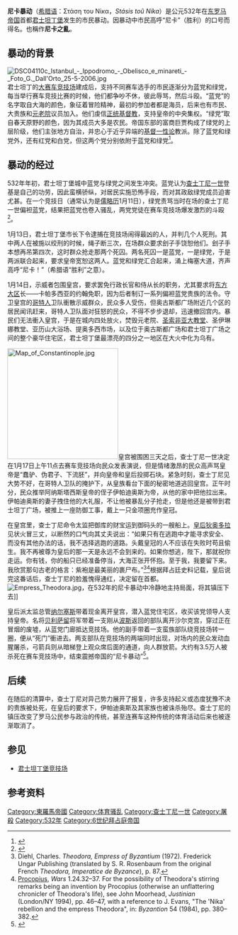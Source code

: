 {{Infobox civil conflict|title=尼卡暴动|leadfigures1={{plainlist|
*{{flagicon image|Simple_Labarum.svg}} [[查士丁尼|查士丁尼]]
*{{flagicon image|Simple_Labarum.svg}} [[狄奧多拉皇后_(查士丁尼一世)|狄奧多拉]]
*{{flagicon image|Simple_Labarum.svg}} [[貝利撒留|貝利撒留]]
*{{flagicon image|Simple_Labarum.svg}} [[門杜斯|門杜斯]]
*{{flagicon image|Simple_Labarum.svg}} [[納爾西斯|納爾西斯]]
}}|notes=|arrests=|fatalities=約3萬名叛亂者被處死<ref>This is the number given by Procopius, ''Wars'' ([http://www.fordham.edu/halsall/source/procop-wars1.html Internet Medieval Sourcebook] {{Webarchive|url=https://web.archive.org/web/20060212112900/http://www.fordham.edu/halsall/source/procop-wars1.html |date=2006-02-12 }}.)</ref>|injuries=|howmany3=|howmany2=|howmany1=|leadfigures3=|leadfigures2={{plainlist|
*[[海帕提斯_(東羅馬元老)|海帕提斯]]{{executed}}
*部分[[拜占庭元老院|元老]]}}|side2=藍綠黨人|side3=|side1={{flagicon image|Simple_Labarum.svg}} [[東羅馬帝國|東羅馬帝國]]|result=|status=|methods=大規模動亂、搶劫、謀殺|goals=推翻查士丁尼|causes=|place=[[君士坦丁堡|君士坦丁堡]]|date=532年|caption=[[君士坦丁堡競技場|君士坦丁堡競技場]]遺址|image=Turkey-03228_-_Hippodrome_of_Constantinople_(11312626353).jpg|image_size=}}'''尼卡暴动'''（[[希腊语|希腊语]]：Στάση του Νίκα，''Stásis toû Níka''）是公元532年在[[东罗马帝国|东罗马帝国]]首都[[君士坦丁堡|君士坦丁堡]]发生的市民暴动。因暴动中市民高呼“尼卡”（胜利）的口号而得名。也稱作'''尼卡之亂'''。

== 暴动的背景 ==
[[File:DSC04110c_Istanbul_-_Ippodromo_-_Obelisco_e_minareti_-_Foto_G._Dall'Orto_25-5-2006.jpg|thumb]]
君士坦丁的[[君士坦丁堡竞技场|大赛车竞技场]]建成后，支持不同赛车选手的市民逐渐分为蓝党和绿党，每当举行赛车竞技比赛的时候，他们都争吵不休，彼此辱骂，然后斗殴。“蓝党”的名字取自大海的颜色，象征着冒险精神，最初的参加者都是海员，后来也有市民、大贵族和[[元老院|元老院]]议员加入。他们虔信[[东正教|正统基督教]]，支持皇帝的中央集权。“绿党”取自春天原野的颜色，因为其成员大多是农民。帝国东部的富商巨贾构成了绿党的上层阶级，他们主张地方自治，并忠心于近乎异端的[[基督一性论|基督一性论]]教派。除了蓝党和绿党外，还有红党和白党，但这两个党分别依附于蓝党和绿党<ref>{{Cite book|last=Gibbon|first=Edward|url=https://books.google.com/books?id=mWEOAAAAQAAJ&q=albati+russati+prasini+veneti&pg=PA301|title=The History of the Decline and Fall of the Roman Empire|date=1867|publisher=Bell & Daldy|year=1867|location=London|pages=301|language=en|access-date=2021-10-08|archive-date=2022-02-05|archive-url=https://web.archive.org/web/20220205073521/https://books.google.com/books?id=mWEOAAAAQAAJ&q=albati+russati+prasini+veneti&pg=PA301}}</ref>。

== 暴动的经过 ==
532年年初，君士坦丁堡城中蓝党与绿党之间发生冲突。蓝党认为[[查士丁尼一世|查士丁尼一世]]登基是自己的功劳，因此蛮横骄纵，对居民实施恐怖手段，而对其政敌绿党成员迫害尤甚。在一个竞技日（通常认为是[[儒略历|儒略历]]1月11日），绿党责骂当时在场的查士丁尼一世偏袒蓝党，结果把蓝党也卷入骚乱，两党党徒在赛车竞技场爆发激烈的斗殴<ref>{{cite web|title=CLIO History Journal – Justinian and the nike riots|url=http://cliojournal.wikispaces.com/Justinian+and+the+nike+riots|access-date=2013-09-25|publisher=Cliojournal.wikispaces.com|archive-url=https://web.archive.org/web/20120619201803/http://cliojournal.wikispaces.com/Justinian+and+the+nike+riots|archive-date=2012-06-19|url-status=live}}</ref>。

1月13日，君士坦丁堡市长下令逮捕在竞技场闹得最凶的人，并判几个人死刑。其中两人在被施以绞刑的时候，绳子断三次，在场群众要求刽子手饶恕他们。刽子手本想再吊第四次，这时群众抢走那两个死囚。两名死囚一是蓝党，一是绿党，于是两派联合起来，要求皇帝宽恕这两人。蓝党和绿党汇合起来，涌上梅塞大道，齐声高呼“尼卡！”（希腊语“胜利”之意）。

1月14日，示威者包围皇宫，要求罢免行政长官和侍从长的职务，尤其要求将[[东方大区|东方大区]]长——卡帕多西亚的约翰免职，因为后者制订一系列偏袒蓝党贵族的法令。守卫皇宫的[[哥特人|哥特人]]卫队衝散示威群众，民众多人受伤，但奥古斯都广场附近几个区的居民闻讯赶来，哥特人卫队面对狂怒的民众，不得不步步退却，迅速撤回宫内。暴民们无法衝入皇宫，于是在城内四处放火，焚毁元老院、[[圣索非亚大教堂|圣索非亚大教堂]]、圣伊琳娜教堂、亚历山大浴场、提奥多西市场，以及位于奥古斯都广场和君士坦丁广场之间的整个豪华住宅区，君士坦丁堡最漂亮的四分之一地区在大火中化为乌有。

{{Quote box|class=<!-- Advanced users only.  See the "Custom classes" section below. -->|title=|quote=如果只有在逃跑中才能寻求安全、而没有其他办法的话，我不选择逃跑的道路。头戴皇冠的人不应该在失败时苟且偷生。我不再被尊为皇后的那一天是永远不会到来的。如果你想逃，陛下，那就祝你走运。你有钱，你的船只已经准备停当，大海正张开怀抱。至于我，我要留下来。我欣赏那句古老的格言：紫袍是最美丽的裹尸布。|author=<small>狄奧多拉對君士坦丁說</small>|source=<small>普罗科匹厄斯《战争史》</small>|align=right|width=230px|border=|fontsize=|bgcolor=|style=|title_bg=|title_fnt=|tstyle=|qalign=300|qstyle=|quoted=1|salign=300|sstyle= }}[[File:Map_of_Constantinople.jpg|250px]]皇宫被围困三天之后，查士丁尼一世决定在1月17日上午11点去赛车竞技场向民众发表演说，但是情绪激昂的民众高声骂皇帝是“蠢驴、伪君子、下流胚”，并向皇帝和皇后投掷石块。紧急时刻，查士丁尼见大势不好，在哥特人卫队的掩护下，从皇族看台下面的秘密地道逃回皇宫。正午时分，民众推举阿纳斯塔西斯皇帝的侄子伊帕迪奥斯为帝，从他的家中把他拉出来。伊帕迪奥斯的妻子拽住他的大礼服，不让他被暴乱分子抢走，但是他还是被带到君士坦丁广场，被推上一座防御工事，戴上一只金项圈充作皇冠。

在皇宫里，查士丁尼命令太监把御库的财宝运到御码头的一艘船上。[[皇后|皇后]][[狄奥多拉皇后_(查士丁尼一世)|狄奥多拉]]见状火冒三丈，以断然的口气向其丈夫说出：“如果只有在逃跑中才能寻求安全、而没有其他办法的话，我不选择逃跑的道路。头戴皇冠的人不应该在失败时苟且偷生。我不再被尊为皇后的那一天是永远不会到来的。如果你想逃，陛下，那就祝你走运。你有钱，你的船只已经准备停当，大海正张开怀抱。至于我，我要留下来。我欣赏那句古老的格言：紫袍是最美丽的裹尸布。”<ref>Diehl, Charles. ''Theodora, Empress of Byzantium'' (1972). Frederick Ungar Publishing (translated by S. R. Rosenbaum from the original French ''Theodora, Imperatice de Byzance''), p. 87.</ref><ref>[[Procopius|Procopius]], ''Wars'' 1.24.32–37. For the possibility of Theodora's stirring remarks being an invention by Procopius (otherwise an unflattering chronicler of Theodora's life), see John Moorhead, ''Justinian'' (London/NY 1994), pp. 46–47, with a reference to J. Evans, "The 'Nika' rebellion and the empress Theodora", in: ''Byzantion'' 54 (1984), pp. 380–382.</ref>根据拜占廷史料记载，皇后说完这番话后，查士丁尼的脸羞愧得通红，决定留在首都。[[File:Empress_Theodora.jpg|thumb]]，在532年的尼卡暴动中冷静地主持局面，将其镇压下去]]

皇后派太监总管[[纳尔塞斯|纳尔塞斯]]带着现金离开皇宫，潜入蓝党住宅区，收买该党领导人支持皇帝。名将[[贝利萨留|贝利萨留]]将军带着一支刚从[[波斯|波斯]]返回的部队离开沙尔克宫，穿过正在冒烟的废墟，从蓝党门廊抵达竞技场。他的副手带着一支蛮族部队绕竞技场转一圈，便从“死门”衝进去。两支部队在竞技场的两端同时出现，对场内的民众发动血腥屠杀，弓箭兵则从暗梯登上观众席后面的通道，向人群放箭。大约有3.5万人被杀死在赛车竞技场中，结束震撼帝国的“尼卡暴动”<ref name=":0">{{Cite book|title=A Short History of Byzantium|url=https://archive.org/details/shorthistorybyza00norw|url-access=limited|last=Norwich|first=John Julius|publisher=Vintage Books, A Division of Random House, Inc.|year=1999|isbn=0-679-77269-3|location=New York|page=[https://archive.org/details/shorthistorybyza00norw/page/n58 64]}}</ref>。

==后续==
在随后的清算中，查士丁尼对异己势力展开了报复，许多支持起义或态度犹豫不决的贵族被处死，在皇后的要求下，伊帕迪奥斯及其家族也被诛杀殆尽。查士丁尼的镇压改变了罗马公民参与政治的传统，甚至连赛车这种传统的体育活动后来也被逐渐取消了。

== 参见 ==
* [[君士坦丁堡竞技场|君士坦丁堡竞技场]]

==参考资料==
{{reflist}}

[[Category:東羅馬帝國|Category:東羅馬帝國]]
[[Category:体育骚乱|Category:体育骚乱]]
[[Category:查士丁尼一世|Category:查士丁尼一世]]
[[Category:屠殺|Category:屠殺]]
[[Category:532年|Category:532年]]
[[Category:6世纪拜占庭帝国|Category:6世纪拜占庭帝国]]